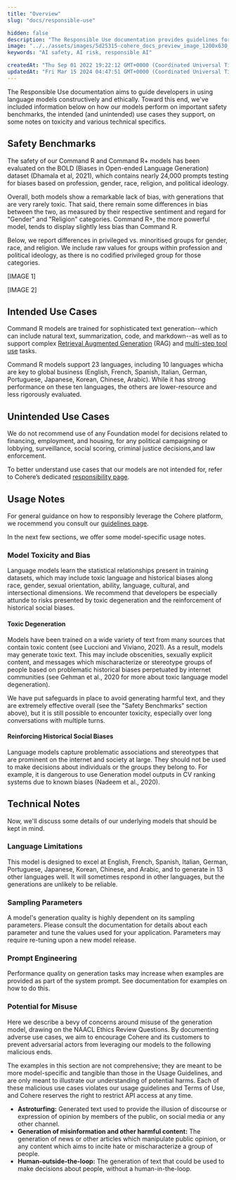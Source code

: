 ```yaml
---
title: "Overview"
slug: "docs/responsible-use"

hidden: false 
description: "The Responsible Use documentation provides guidelines for developers to use language models ethically and constructively, including model cards to communicate strengths and weaknesses, a data statement, and measures for harm prevention such as a dedicated safety team and external advisory council."
image: "../../assets/images/5d25315-cohere_docs_preview_image_1200x630_copy.jpg"  
keywords: "AI safety, AI risk, responsible AI"

createdAt: "Thu Sep 01 2022 19:22:12 GMT+0000 (Coordinated Universal Time)"
updatedAt: "Fri Mar 15 2024 04:47:51 GMT+0000 (Coordinated Universal Time)"
---
```

The Responsible Use documentation aims to guide developers in using language models constructively and ethically. Toward this end, we've included information below on how our models perform on important safety benchmarks, the intended (and unintended) use cases they support, on some notes on toxicity and various technical specifics.

## Safety Benchmarks 

The safety of our Command R and Command R+ models has been evaluated on the BOLD (Biases in Open-ended Language Generation) dataset (Dhamala et al, 2021), which contains nearly 24,000 prompts testing for biases based on profession, gender, race, religion, and political ideology. 

Overall, both models show a remarkable lack of bias, with generations that are very rarely toxic. That said, there remain some differences in bias between the two, as measured by their respective sentiment and regard for "Gender" and "Religion" categories. Command R+, the more powerful model, tends to display slightly less bias than Command R. 

Below, we report differences in privileged vs. minoritised groups for gender, race, and religion. We include raw values for groups within profession and political ideology, as there is no codified privileged group for those categories. 

[IMAGE 1]

[IMAGE 2]

## Intended Use Cases 
Command R models are trained for sophisticated text generation--which can include natural text, summarization, code, and markdown--as well as to support complex [Retrieval Augmented Generation](https://docs.cohere.com/docs/retrieval-augmented-generation-rag) (RAG) and [multi-step tool use](https://cohere.com/blog/multi-step-tool-use-2) tasks. 

Command R models support 23 languages, including 10 languages whicha are key to global business (English, French, Spanish, Italian, German, Portuguese, Japanese, Korean, Chinese, Arabic). While it has strong performance on these ten languages, the others are lower-resource and less rigorously evaluated.

## Unintended Use Cases 
We do not recommend use of any Foundation model for decisions related to financing, employment, and housing, for any political campaigning or lobbying, surveillance, social scoring, criminal justice decisions,and  law enforcement.

To better understand use cases that our models are not intended for, refer to Cohere’s dedicated [responsibility page](https://cohere.com/responsibility).

## Usage Notes

For general guidance on how to responsibly leverage the Cohere platform, we rocemmend you consult our [guidelines page](https://docs.cohere.com/docs/usage-guidelines).

In the next few sections, we offer some model-specific usage notes.

### Model Toxicity and Bias
Language  models  learn  the  statistical  relationships  present  in  training  datasets,  which  may  include toxic language and historical biases along race, gender, sexual orientation, ability, language, cultural,
and  intersectional  dimensions. We recommend that developers be especially attunde to risks presented by toxic degeneration and the reinforcement of historical social biases.

#### Toxic  Degeneration
Models have been trained on a wide variety of text from many sources that contain toxic content (see Luccioni and Viviano, 2021). As a result, models  may  generate  toxic  text. This  may  include  obscenities, sexually  explicit content, and  messages  which  mischaracterize or stereotype  groups of people based on problematic historical biases perpetuated by internet communities (see Gehman et al., 2020 for more about toxic language model degeneration).

We have put safeguards in place to avoid generating harmful text, and they are extremely effective overall (see the "Safety Benchmarks" section above), but it is still possible to encounter toxicity, especially over long conversations with multiple turns.

#### Reinforcing Historical Social Biases
Language models capture problematic associations and stereotypes that are prominent on the internet and society at large. They should not be used to make decisions about individuals or the groups they belong to. For example, it is dangerous to use Generation model outputs in CV ranking systems due to known biases (Nadeem et al., 2020).

## Technical Notes
Now, we'll discuss some details of our underlying models that should be kept in mind. 

### Language Limitations 
This model is designed to excel at English, French, Spanish, Italian, German, Portuguese, Japanese, Korean, Chinese, and Arabic, and to generate in 13 other languages well. It will sometimes respond in other languages, but the generations are unlikely to be reliable.

### Sampling Parameters 
A model's generation quality is highly dependent on its sampling parameters. Please consult the documentation for details about each parameter and tune the values used for your application. Parameters may require re-tuning upon a new model release.

### Prompt Engineering 
Performance quality on generation tasks may increase when examples
are provided as part of the system prompt. See documentation for examples on how to do this.

### Potential for Misuse
Here we describe a bevy of concerns around misuse of the generation model, drawing on the NAACL Ethics Review Questions. By documenting adverse use cases, we aim to encourage Cohere and
its  customers  to  prevent  adversarial  actors  from  leveraging  our  models  to  the  following  malicious ends.

The examples in this section are not comprehensive; they are meant to be more model-specific and tangible than those in the Usage Guidelines, and are only meant to illustrate our understanding of potential harms. Each of these malicious use cases violates our usage guidelines and Terms of Use, and Cohere reserves the right to restrict API access at any time.

- **Astroturfing:** Generated text used to provide the illusion of discourse or expression of opinion
by members of the public, on social media or any other channel.
- **Generation of misinformation and other harmful content:**  The  generation  of  news  or  other
articles which manipulate public opinion, or any content which aims to incite hate or mischaracterize a group of people.
- **Human-outside-the-loop:** The generation of text that could be used to make decisions about people,  without a human-in-the-loop. 
